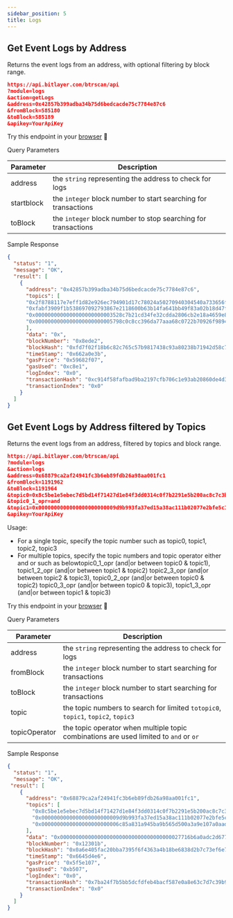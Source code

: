 ```yaml
---
sidebar_position: 5
title: Logs
---
```


## Get Event Logs by Address
Returns the event logs from an address, with optional filtering by block range.

```json
https://api.bitlayer.com/btrscan/api
?module=logs
&action=getLogs
&address=0x42857b399adba34b75d6bedcacde75c7784e87c6
&fromBlock=585180
&toBlock=585189
&apikey=YourApiKey
```

Try this endpoint in your [browser](https://api.bitlayer.com/btrscan/api?module=logs&action=getLogs&address=0x42857b399adba34b75d6bedcacde75c7784e87c6&fromBlock=585180&toBlock=585189&apikey=YourApiKey) 🔗

<Tabs>
  <TabItem value="request" label="Request" default>
    Query Parameters

| Parameter | Description                                            |
|---|---|
| address | the `string` representing the address to check for logs |
| startblock | the `integer` block number to start searching for transactions |
| toBlock | the `integer` block number to stop searching for transactions |
    
  </TabItem>
  <TabItem value="response" label="Response">

  Sample Response
    
  ```json
  {
    "status": "1",
    "message": "OK",
    "result": [
      {
        "address": "0x42857b399adba34b75d6bedcacde75c7784e87c6",
        "topics": [
        "0x2f8788117e7eff1d82e926ec794901d17c78024a50270940304540a733656f0d",
        "0xfabf3909f1b538697092793867e2118600b63b14fa641bb49f83a02b18d47f0d",
        "0x0000000000000000000000003528c7b21cd34fe32cdda2806cb2e18a4659e8c1",
        "0x0000000000000000000000005798c0c8cc396da77aaa68c0722b70926f98946c"
        ],
        "data": "0x",
        "blockNumber": "0x8ede2",
        "blockHash": "0xfd7f02f18b6c82c765c57b9817438c93a80238b71942d58c7e3219c9a688b5c1",
        "timeStamp": "0x662a0e3b",
        "gasPrice": "0x59682f07",
        "gasUsed": "0xc8e1",
        "logIndex": "0x0",
        "transactionHash": "0xc914f58fafbad9ba2197cfb706c1e93ab20860de4d3fd17c8b0ae396dc8862c1",
        "transactionIndex": "0x0"
      }
    ]
  }
  ```
  </TabItem>
</Tabs>

## Get Event Logs by Address filtered by Topics
Returns the event logs from an address, filtered by topics and block range.

```json
https://api.bitlayer.com/btrscan/api
?module=logs
&action=logs
&address=0x68879ca2af24941fc3b6eb89fdb26a98aa001fc1
&fromBlock=1191962
&toBlock=1191964
&topic0=0x8c5be1e5ebec7d5bd14f71427d1e84f3dd0314c0f7b2291e5b200ac8c7c3b925
&topic0_1_opr=and
&topic1=0x0000000000000000000000009d9b993fa37ed15a38ac111b02077e2bfe5c1d37
&apikey=YourApiKey
```
Usage:
- For a single topic, specify the topic number such as topic0, topic1, topic2, topic3
- For multiple topics, specify the topic numbers and topic operator either and or such as belowtopic0_1_opr (and|or between topic0 & topic1), topic1_2_opr (and|or between topic1 & topic2) topic2_3_opr (and|or between topic2 & topic3), topic0_2_opr (and|or between topic0 & topic2) topic0_3_opr (and|or between topic0 & topic3), topic1_3_opr (and|or between topic1 & topic3)

Try this endpoint in your [browser](https://api.bitlayer.com/btrscan/api?module=logs&action=logs&address=0x68879ca2af24941fc3b6eb89fdb26a98aa001fc1&fromBlock=1191962&toBlock=1191964&topic0=0x8c5be1e5ebec7d5bd14f71427d1e84f3dd0314c0f7b2291e5b200ac8c7c3b925&topic0_1_opr=and&topic1=0x0000000000000000000000009d9b993fa37ed15a38ac111b02077e2bfe5c1d37&apikey=YourApiKey) 🔗

<Tabs>
  <TabItem value="request" label="Request" default>
    Query Parameters

| Parameter | Description                                            |
|---|---|
| address | the `string` representing the address to check for logs |
| fromBlock | the `integer` block number to start searching for transactions |
| toBlock | the `integer` block number to start searching for transactions |
| topic | the topic numbers to search for limited `totopic0`, `topic1`, `topic2`, `topic3` |
| topicOperator | the topic operator when multiple topic combinations are used limited to `and` or `or` |
  </TabItem>
  <TabItem value="response" label="Response">

  Sample Response
  
  ```json
  {
    "status": "1",
    "message": "OK",
   "result": [
      {
        "address": "0x68879ca2af24941fc3b6eb89fdb26a98aa001fc1",
        "topics": [
          "0x8c5be1e5ebec7d5bd14f71427d1e84f3dd0314c0f7b2291e5b200ac8c7c3b925",
          "0x0000000000000000000000009d9b993fa37ed15a38ac111b02077e2bfe5c1d37",
          "0x0000000000000000000000006c85a831a945ba9b565d500a3a9e107a0aad868e"
        ],
        "data": "0x000000000000000000000000000000000000027716b6a0adc2d677c080000000",
        "blockNumber": "0x12301b",
        "blockHash": "0x0a6e405fac20bba7395f6f4363a4b18be6838d2b7c73ef6e7a1abca01de82951",
        "timeStamp": "0x6645d4e6",
        "gasPrice": "0x5f5e107",
        "gasUsed": "0xb507",
        "logIndex": "0x0",
        "transactionHash": "0x7ba24f7b5bb5dcfdfeb4bacf587e0a8e63c7d7c39b9a5d05a0337c232a8b230d",
        "transactionIndex": "0x0"
      }
    ]
  }
  ```
  </TabItem>
</Tabs>

